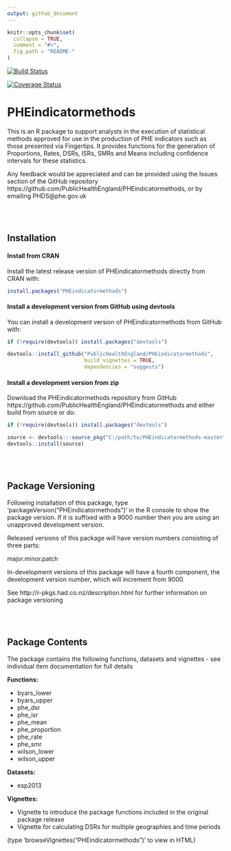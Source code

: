 ```yaml
---
output: github_document
---
```


<!-- README.md is generated from README.Rmd. Please edit that file -->

```r
knitr::opts_chunk$set(
  collapse = TRUE,
  comment = "#>",
  fig.path = "README-"
)
```

[![Build
Status](https://travis-ci.org/PublicHealthEngland/PHEindicatormethods.svg?branch=master)](https://travis-ci.org/PublicHealthEngland/PHEindicatormethods?branch=master)



[![Coverage
Status](https://coveralls.io/repos/github/PublicHealthEngland/PHEindicatormethods/badge.svg?branch=master)](https://coveralls.io/github/PublicHealthEngland/PHEindicatormethods?branch=master)


# PHEindicatormethods

This is an R package to support analysts in the execution of statistical methods approved for use in the production of PHE indicators such as those presented via Fingertips.  It provides functions for the generation of Proportions, Rates, DSRs, ISRs, SMRs and Means including confidence intervals for these statistics.  

Any feedback would be appreciated and can be provided using the Issues section of the GitHub repository https://github.com/PublicHealthEngland/PHEindicatormethods, or by emailing PHDS@phe.gov.uk

<br/>
<br/>

## Installation


#### Install from CRAN

Install the latest release version of PHEindicatormethods directly from CRAN with:

``` r
install.packages("PHEindicatormethods")
```



#### Install a development version from GitHub using devtools

You can install a development version of PHEindicatormethods from GitHub with:

``` r
if (!require(devtools)) install.packages("devtools")

devtools::install_github("PublicHealthEngland/PHEindicatormethods",
                         build_vignettes = TRUE,
                         dependencies = "suggests")
```



#### Install a development version from zip

Download the PHEindicatormethods repository from GitHub https://github.com/PublicHealthEngland/PHEindicatormethods and either build from source or do:

```r
if (!require(devtools)) install.packages("devtools")

source <- devtools:::source_pkg("C:/path/to/PHEindicatormethods-master")
devtools::install(source)
```

<br/>
<br/>



## Package Versioning
Following installation of this package, type 'packageVersion("PHEindicatormethods")' in the R console to show the package version.  If it is suffixed with a 9000 number then you are using an unapproved development version.

Released versions of this package will have version numbers consisting of three parts:  

major.minor.patch  

In-development versions of this package will have a fourth component, the development version number, which will increment from 9000.

See http://r-pkgs.had.co.nz/description.html for further information on package versioning

<br/>
<br/>


## Package Contents
The package contains the following functions, datasets and vignettes - see individual item documentation for full details 

**Functions:**  

- byars_lower  
- byars_upper  
- phe_dsr  
- phe_isr  
- phe_mean  
- phe_proportion  
- phe_rate  
- phe_smr  
- wilson_lower  
- wilson_upper  

**Datasets:**  

- esp2013

**Vignettes:**  

- Vignette to introduce the package functions included in the original package release
- Vignette for calculating DSRs for multiple geographies and time periods  

(type 'browseVignettes("PHEindicatormethods")' to view in HTML)


